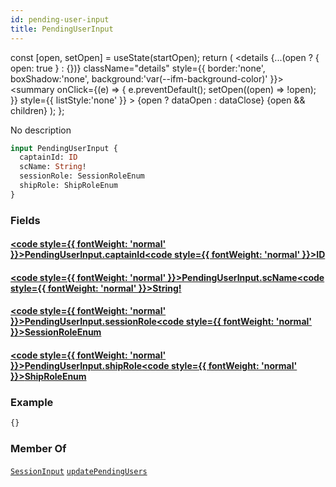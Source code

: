 ```yaml
---
id: pending-user-input
title: PendingUserInput
---
```









  const [open, setOpen] = useState(startOpen);
  return (
    <details {...(open ? { open: true } : {})} className="details" style={{ border:'none', boxShadow:'none', background:'var(--ifm-background-color)' }}>
      <summary
        onClick={(e) => {
          e.preventDefault();
          setOpen((open) => !open);
        }}
        style={{ listStyle:'none' }}
      >
      {open ? dataOpen : dataClose}
      </summary>
      {open && children}
    </details>
  );
};








No description


```graphql
input PendingUserInput {
  captainId: ID
  scName: String!
  sessionRole: SessionRoleEnum
  shipRole: ShipRoleEnum
}
```




### Fields

#### [<code style={{ fontWeight: 'normal' }}>PendingUserInput.<b>captainId</b></code>](#)<Bullet />[<code style={{ fontWeight: 'normal' }}><b>ID</b></code>](/api/types/scalars/id.mdx) <Badge class="badge badge--secondary " text="scalar"/> 



#### [<code style={{ fontWeight: 'normal' }}>PendingUserInput.<b>scName</b></code>](#)<Bullet />[<code style={{ fontWeight: 'normal' }}><b>String!</b></code>](/api/types/scalars/string.mdx) <Badge class="badge badge--secondary badge--non_null" text="non-null"/> <Badge class="badge badge--secondary " text="scalar"/> 



#### [<code style={{ fontWeight: 'normal' }}>PendingUserInput.<b>sessionRole</b></code>](#)<Bullet />[<code style={{ fontWeight: 'normal' }}><b>SessionRoleEnum</b></code>](/api/types/enums/session-role-enum.mdx) <Badge class="badge badge--secondary " text="enum"/> 



#### [<code style={{ fontWeight: 'normal' }}>PendingUserInput.<b>shipRole</b></code>](#)<Bullet />[<code style={{ fontWeight: 'normal' }}><b>ShipRoleEnum</b></code>](/api/types/enums/ship-role-enum.mdx) <Badge class="badge badge--secondary " text="enum"/> 





### Example


```graphql
{}
```




### Member Of

[`SessionInput`](/api/types/inputs/session-input.mdx)  <Badge class="badge badge--secondary badge--relation" text="input"/><Bullet />[`updatePendingUsers`](/api/operations/mutations/update-pending-users.mdx)  <Badge class="badge badge--secondary badge--relation" text="mutation"/>